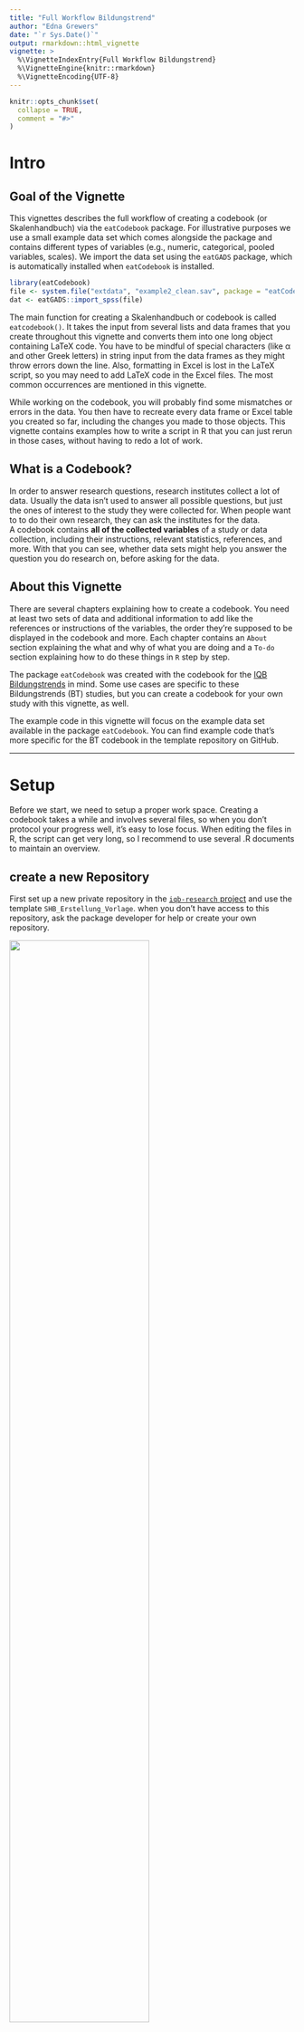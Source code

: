 ```yaml
---
title: "Full Workflow Bildungstrend"
author: "Edna Grewers"
date: "`r Sys.Date()`"
output: rmarkdown::html_vignette
vignette: >
  %\VignetteIndexEntry{Full Workflow Bildungstrend}
  %\VignetteEngine{knitr::rmarkdown}
  %\VignetteEncoding{UTF-8}
---
```


```r
knitr::opts_chunk$set(
  collapse = TRUE,
  comment = "#>"
)
```

# Intro

## Goal of the Vignette

This vignettes describes the full workflow of creating a codebook (or Skalenhandbuch) via the `eatCodebook` package. For illustrative purposes we use a small example data set which comes alongside the package and contains different types of variables (e.g., numeric, categorical, pooled variables, scales). We import the data set using the `eatGADS` package, which is automatically installed when `eatCodebook` is installed.

```r
library(eatCodebook)
file <- system.file("extdata", "example2_clean.sav", package = "eatCodebook")
dat <- eatGADS::import_spss(file)
```

The main function for creating a Skalenhandbuch or codebook is called `eatcodebook()`. It takes the input from several lists and data frames that you create throughout this vignette and converts them into one long object containing LaTeX code. You have to be mindful of special characters (like α and other Greek letters) in string input from the data frames as they might throw errors down the line. Also, formatting in Excel is lost in the LaTeX script, so you may need to add LaTeX code in the Excel files. The most common occurrences are mentioned in this vignette.

While working on the codebook, you will probably find some mismatches or errors in the data. You then have to recreate every data frame or Excel table you created so far, including the changes you made to those objects. This vignette contains examples how to write a script in R that you can just rerun in those cases, without having to redo a lot of work. 

## What is a Codebook?

In order to answer research questions, research institutes collect a lot of data. Usually the data isn't used to answer all possible questions, but just the ones of interest to the study they were collected for. When people want to to do their own research, they can ask the institutes for the data.  
A codebook contains **all of the collected variables** of a study or data collection, including their instructions, relevant statistics, references, and more. With that you can see, whether data sets might help you answer the question you do research on, before asking for the data. 


## About this Vignette

There are several chapters explaining how to create a codebook. You need at least two sets of data and additional information to add like the references or instructions of the variables, the order they're supposed to be displayed in the codebook and more. Each chapter contains an `About` section explaining the what and why of what you are doing and a `To-do` section explaining how to do these things in `R` step by step.

The package `eatCodebook` was created with the codebook for the [IQB Bildungstrends](https://www.iqb.hu-berlin.de/bt/) in mind. Some use cases are specific to these Bildungstrends (BT) studies, but you can create a codebook for your own study with this vignette, as well. 

The example code in this vignette will focus on the example data set available in the package `eatCodebook`. You can find example code that's more specific for the BT codebook in the template repository on GitHub. 


--------------------------------------------------------------------------------

# Setup

Before we start, we need to setup a proper work space. Creating a codebook takes a while and involves several files, so when you don't protocol your progress well, it's easy to lose focus. When editing the files in R, the script can get very long, so I recommend to use several .R documents to maintain an overview.

## create a new Repository

First set up a new private repository in the [`iqb-research` project](https://github.com/orgs/iqb-research/repositories) and use the template `SHB_Erstellung_Vorlage`. when you don't have access to this repository, ask the package developer for help or create your own repository. 


![](.\pictures\repo_template.png){width=70%}

You now have all the .R templates that you need, but you might have to create the issues yourself. The To-dos should be apparent from this vignette or you can copy the issues from the template repo by hand. You find the following files:

## File Structure

There are several files and folders. The .R files contain example scripts and to-dos, that you need to adjust and add to. 

| R File | Description |
|------------------------------------|------------------------------------|
| `0_main.R` | The main file you work in. You can work with just this file and ignore the others, if you want. I recommend using this file for smaller changes and the separate files for more complex changes. With this file, you can create Excel files which you then have to edit manually or in R. |
| `1_kennwerte.R` | Create and edit the `inputForDescriptives` files. This might not be needed, when you don't have to adjust anything here. |
| `2_varinfo.R` | Create and edit the `varinfo` file. This file contains the core content of the codebook. `eatCodebook()` creates the table structure with variable names and labels on its own, but you have to add structure, references, instructions, etc.. |
| `3_gliederung.R` | The information read from `varinfo` is usually incomplete, so you have to add missing section names. |
| `4_literatur.R` | Create and edit the `reference` file. You have to match the short references to the long ones. You also have to add proper latex syntax for italic text or URLs. |
| `5_latex_intro.R` | A template to create a .tex file with latex syntax out of a a Word .docx document. You need this later when creating the intro. |
| `6_Erstellung_kurz.R` | A short script which can create a new codebook version after you created all the necessary Excel files.|

You need to make sure, that there are three folders and create them if not. 

| Folder | Description |
|------------------------------------|------------------------------------|
| `excel_files` | Here you save all of the created Excel files to save the progress. |
| `Latex` | Here you save the .tex files and pdfs of the finished latex script for the codebook. You can add the folder `archive` to keep different versions to compare. |
| `Texte` | Here you can save the intro text or cover, etc. |

Pull the repo and start with the file `0_main.R`. You usually don't need to copy any code from this vignette, because the template already contains example code lines that you can copy or adjust.

## Packages

You need to make sure you have the latest package versions installed. The packages you need are usually at the top of the files in `setup`. To save time you can install them before you start your work.

```r
# main
remotes::install_github("beckerbenj/eatCodebook")
library(eatCodebook)
remotes::install_github("beckerbenj/eatGADS")
library(eatGADS)
# varinfo
remotes::install_github("weirichs/eatTools")
library(eatTools)
# references
install.packages("tidyxl")
library(tidyxl)
# latex_intro
install.packages("readtext")
library(readtext)
```

After you set up your work space, we will work through the templates or the To-dos step by step in this vignette. 

--------------------------------------------------------------------------------

# 1. Import Data

The first step is the data import. 

## About the Data

The BT studies usually have several SPSS data files (`.sav`) that you can import with `import_spss()`, but you can also import `.RDS` files with `readRDS()`. If you work with Github, the data sets are probably too large to upload to Github, so they would need to be stored locally. The BT codebook works with multiple data sets that are stored in a list. But the process should also work if you have only one data set. 

> [!NOTE]
> 
> The same variable name cannot be used more than once across the data sets. 

The data sets can be stored in `GADSdat` objects, containing two data frames: one for the variables and the actual data, the other contains the meta data or labels for the variables. 

### Order of the Data Sets

You have to save all the data sets in one list that also determines the order in which the variables are displayed in the codebook. It's best to choose the order you want it to have later right away, so you don't have to rerun the script later. 

> [!NOTE]
> In the past the BT data sets were ordered like this: 
>
> - **data_sus**: student questionnaire
> - **data_lfb_allg**: general teacher questionnaire
> - **data_lfb_spez**: learngroup specific teacher questionnaire
> - **data_slfb**: school administration questionnaire
> - **data_match**: data to match different data sets
> - **data_linking**: data to link different data sets
>
> But it's best to ask about the order to make sure.


## Data Import To-do

Open the file `0_main.R`. First you need to install and load the packages `eatCodebook` and `eatGADS`, if you haven't already done that.

### Import the Data

Either use `import_spss()` for .sav (SPSS) files or `readRDS()` to import each data set separately, you just need a string with your local file path. Name them in a meaningful manner. Here you have an example syntax, where you would need to add the proper **file name**.  

```r
data_sus      <- eatGADS::import_spss("Q:\\filepath\\Daten_sus.sav")
data_lfb_allg <- eatGADS::import_spss("Q:\\filepath\\Daten_lfb_allg.sav")
data_lfb_spez <- eatGADS::import_spss("Q:\\filepath\\Daten_lfb_spez.sav")
data_slfb     <- eatGADS::import_spss("Q:\\filepath\\Daten_slfb.sav")
```

### Save Data in a List

After importing the data, you need to save it in one list `datalist`. The order determines the order in which they are displayed in the codebook. The names should be consistent throughout. 

```r
datalist <- list(sus = data_sus,
                 lfb_allg = data_lfb_allg, lfb_spez = data_lfb_spez,
                 slfb = data_slfb)
```


--------------------------------------------------------------------------------

# 2. Descriptive Statistics

Now you have the raw data, but you want the descriptive statistics for the codebook, not the whole data sets. 

## About Descriptive Statistics

One of the key elements of a codebook are descriptive statistics shortly describing each variable in the data set. What kind of descriptive statistics is reported for each variable depends on the type of the variable. The function `createInputForDescriptives()` creates a template to provide the information that is needed to calculate the descriptive statistics for an `GADSdat` object. The function has some arguments you can use to get a better result and less manual editing in the next step.

### Input for Descriptives Table

Here you can see an example how the object should look like and what the different columns mean. 

```r
inputForDescriptives <- createInputForDescriptives(GADSdat = dat)
head(inputForDescriptives)
```

You can look at the template data frame either in R or save it in a new Excel file.

```r
# look at it in R
View(inputForDescriptives)

# export in Excel
writeExcel(inputForDescriptives, "file_path/inputForDescriptives.xlsx")
```

Some information may need to be modified because the function does not label it correctly. For this, it is necessary to understand the functionality and check the variable entries. We will come back to how to actually edit the table in R. 

> [!TIP]
> Here is a brief overview of the different columns in this object:
>
> - **varName**: The name of the variable of the GADS-object
> - **varLabel**: The label of the variable of the GADS-object
> - **format**: The format of the variable of the GADS-object, e.g. how to display the variable in the codebook
> - **imp**: Indicator if imputed variables are involved
> - **type**: Indicator of whether it is a single variable, a scale or a scale's item
> - **scale**: Indicator of how the variable is to be represented, e.g. what kind of statistics are shown
> - **group**: Possibility to group variables, e.g. to group scales and their items. 

In the **varName**, **varLabel** and **format** columns are information about the variables of the data set. You don't have to edit anything.

**imp** can be set to *WAHR* or *FALSCH*. If there are several variables to be displayed on one page, this column must be set to *WAHR* for these variables and they must be assigned to the same group at **group**. That is the case for imputed variables.

**type** can be set to *variable*, *scale* or *item*. If it is a scale consisting of several individual variables, the scale variable is set to *scale* and the individual items to *item*. All other variables should always get *variable* as an entry.

The **scale** column specifies how the variable is to be displayed. If it is empty, no descriptives are displayed. *nominal* variables display the frequency distribution of the labeled categories. *ordinal* variables display the frequency distribution of the labeled categories *and* the statistical parameters (like *M* or *SD*). *numeric* variables only display the statistical parameters, without labeld categories. 

Now follow the possibilities of how variables can be represented in the codebook and how the table must be edited for this.

### Variables without Descriptives

This can be the case, for example, with ID variables or character variables. The page would be displayed like this:  
<br>
<img src="./pictures/codebook_IDs.PNG" alt="codebook_IDs" />  
<br>  
The entry must look like this:  
<br>
<img src="./pictures/input_IDs.PNG" alt="input_IDs" />  
<br>  

### Categorial Variables

Variables with **nominal** scales should display only the frequency distribution of the labeled categories. The page would be displayed like this:   
<br>
<img src="./pictures/codebook_nominal.PNG" alt="codebook_nominal" />
<br>  

The example data set doesn't have any nominal variables at the moment. If your data set has nominal variables, you can create that page with the following input:  

<br>
<img src="./pictures/input_nominal.PNG" alt="input_nominal" />  
<br>  

### Categorial Variables and Statistical Parameters

Variables with **ordinal** scales should display the frequency distribution of the labeled categories as well as the statistical parameters *N* (number of participants), *M* (mean) and *SD* (standard deviation). The page would be displayed like this:  

<br>
<img src="./pictures/codebook_ordinal.PNG" alt="codebook_ordinal" />
<br>  

To create it, the Excel should be edited as follows:  
<br>
<img src="./pictures/input_ordinal.PNG" alt="input_ordinal" />  
<br>  

### Numeric Variables without Labeled Values

Variables with **numeric** scales should display only statistical parameters: *N* (number of participants), *M* (mean), *SD* (standard deviation), *Min.* (lowest value) and *Max.* (highest value). This can be used, for example, for variables that represent age or variables with values in the decimal range. Nevertheless, these variables can contain labels for values. If they are defined as missing, these values are not taken into account in the calculation but are still reported. The page would be displayed like this:  

<br>
<img src="./pictures/codebook_numeric.PNG" alt="codebook_numeric" />  
<br>  

To create an entry for a numeric variable without labeled values, the Excel must look like this:  
<br>
<img src="./pictures/input_numeric.PNG" alt="input_numeric" />  
<br>  

### Scale Variables with Individual Items

It is possible to get the following entries in the codebook for a **scale** and the items it is made of:  

<br>
<img src="./pictures/codebook_scale1.PNG" alt="codebook_scale1" /><img src="./pictures/codebook_scale2.PNG" alt="codebook_scale2" /><img src="./pictures/codebook_scale3.PNG" alt="codebook_scale3" />
<br>  

To get these pages the individual items must be labeled as **ordinal** and **item**, and the scale as **numeric** and **scale**. They must all have the same name at **group** so that they are displayed together.  
<br>  
<img src="./pictures/input_scale.PNG" alt="input_scale_new" />  
<br>  

This only works, when they are grouped and labeled correctly. Later the function `createScaleInfo()` creates a data frame with all scales and their items that were grouped like this. 

### Fake Scales

Sometimes several items make up a scale, but the data set doesn't have a matching scale-variable. The codebook would display it like a normal scale (see *Scale Variables with Individual Items*) with the same descriptive statistics. 

To display fake scales like a real one, you need to group them like a real scale, but in the **type** column you need to write **fake_item**, so it looks like this:  

<br>
<img src="./pictures/input_fakeScale.PNG" alt="input_fakeScale" />  
<br>  

The function `createScaleInfo()` should add these fake scales to the data frame as well. But without the scale variable the information which variables belong to that scale might be lost. The individual variables might need to be added manually. More on that later.  

### Imputation Variables

The BT sometimes uses imputations, for instance, in the student data set (sus). It's a way to deal with missing data on variables by replacing missing data with substituted values, usually several times. You can recognize the variables by the add-on `(imputiert)` in their label or `_pooled` in their group. These imputations represent one (averaged) variable, so they should be displayed as one. Depending on what was specified in **scale**, it results in the following pages in the codebook. `pv_pooled` is has *numeric* input, `pvkat_pooled` has *ordinal* input.  

<br>
<img src="./pictures/codebook_imp1.PNG" alt="codebook_imp1" /><img src="./pictures/codebook_imp2.PNG" alt="codebook_imp2" />  
<br>  

To display it like this the **imp** column becomes relevant. It must be set to *WAHR* for these variables. In addition, the variables also need a common name in **group** and, depending on whether they are to be represented categorically or numerically, the corresponding designation in **scale**, the scale should probably match the original variable.  
<br>
<img src="./pictures/input_imp.PNG" alt="input_imp" />  
<br>  

The function `createScaleInfo()` adds imputed variables like a scale to the data frame. Without the scale variable the information which variables belongs together might be lost. In this case, it might not be relevant, though, as these variables are not a scale. 


## Descriptives Statistics To-do

Now you open `1_kennwerte.R`. The editing of the descriptives can be a lot of code, especially if you have several data sets, so it's best to do this in a separate file. The packages `eatCodebook` and `eatGADS` need to be loaded. Then you copy the `Import Data` Code in this file, so you can work on it without needing to open `0_main.R` the next time you work on it. 

For each imported data set, you create a new object with `createInputForDescriptives()` containing input for the descriptive statistics about each variable like their *name*, *label*, *format*, *scale level* or which variables are *grouped* together. You edit them according to the [About section](#input-for-descriptives-table), check the input and then you calculate the actual descriptive statistics with `calculateDescriptives()`. 


### Create **Input for Descriptives**

You use the function `createInputForDescriptives()` to create a data frame for each data set separately and name them according to your data sets like `descriptives_sus` or `descriptives_lfb_allg`, etc. The function needs the `GADSdat` data set (e.g. `data_sus`) and returns a data frame. 

```r
# example data
inputForDescriptives <- createInputForDescriptives(GADSdat = dat, nCatsForOrdinal = 4)

# BT example
descriptives_sus <- createInputForDescriptives(GADSdat = data_sus, nCatsForOrdinal = 4)
descriptives_lfb_allg <- createInputForDescriptives(GADSdat = data_lfb_allg, nCatsForOrdinal = 4)
```

You should save each data frame separately so save your progress. When you work with the template you don't need to adjust the file path - the Excel should be saved in the folder `excel_files`. You just need to make sure, that you are in the right working directory. Otherwise you would have to add the proper file path. Remember adjusting the file names when you copy and paste the code for the other data sets.

```r
# example data
writeExcel(inputForDescriptives, ".\\excel_files\\inputForDescriptives.xlsx")

# BT template examples
writeExcel(descriptives_sus, ".\\excel_files\\descriptives_sus.xlsx")
writeExcel(descriptives_lfb_allg, ".\\excel_files\\descriptives_lfb_allg.xlsx")
```

Now you should have as many Excel files as you imported data sets. 

### Check and Edit `inputForDescriptives`

After saving them as Excel files you need to import them again with `getInputForDescriptives()` to check whether the Excel has the right format. 

```r
inputForDescriptives <- getInputForDescriptives(".\\excel_files\\inputForDescriptives.xlsx")

# BT template example
descriptives_sus <- getInputForDescriptives(".\\excel_files\\descriptives_sus.xlsx")
```

Then you can look at the descriptives either by opening Excel manually or by opening them in RStudio with `View()`. 

```r
View(inputForDescriptives)
# BT template example
View(descriptives_sus)
```

It should look somethings like this:

![](.\pictures\R_view(descriptives).png)

Now you have to check, whether everything is the way you need it to be. If not, you have to either make changes in the Excel file manually or directly in R. If you write a script that changes the data frame in R, you can easily rerun it if you need to recreate the descriptives later (which is often the case). After that you should save your changes under `descriptives_sus_edited.xlsx`, so you don't need to recreate the original Excel later if needed.

#### Edit `inputForDescriptives` in R

Sometimes `createInputForDescriptives` creates different scale levels or type labels than we need. You can adjust each line individually with `descriptives$scale` or `descriptives$type` and the row number `[n]`. Or you change multpile lines at the same time. 

The column **scale** is later important for how the variable is shown in the finished codebook. For example when variables get the scale `nominal`, when they should have `ordinal`. That is especially important for scale items. You can adjust that by extracting all relevant variables, for instance by name, using `grep`, to identify the position of all variables that start with a certain name in `descriptives_sus`. Sometimes you need to recreate the descriptives objects/files and the position might change, but the variable name usually stays the same. In this case you wouldn't have to adjust your code and can just rerun it. With the position of the  variables, you can change multiple variables at the same time. You can also change other columns this way. 

```r
# extracting the position of variables skala1_item1 - skala1_item3
pos <- grep("skala1_", inputForDescriptives$varName)
# adjusting the input for the column `scale`
inputForDescriptives$scale[pos] <- "ordinal"
```

```r
# adjusting the input for the column `group`
inputForDescriptives$group[pos] <- "skala1"
```

Scales and their items should be labeled correctly in the column **type**. The scale needs the label `scale`, the items the label `item`; variables from a fake scale have no scale and need the label `fake_item`. If not you can identify scale variables with the first line of code. The scale's `varName` is usually also the `group` label. In the second step you can identify all variables with matching `group` labels that have the wrong `type` label. 

```r
# identifying all scale variables
group <- inputForDescriptives[inputForDescriptives$type == "scale",]$group
# adjusting the item variables
for(var in group){
  inputForDescriptives[inputForDescriptives$group == var & inputForDescriptives$type == "variable",]$type <- "item" 
}
```

### Save you changes

When you made sure, the variables are correctly labeled and grouped, you save the new data frame in Excel. You can either overwrite the existing Excel file, but I recommend saving it in a new `_edited.xlsx` file for better comparison. You use the same lines as before, just change the file name. Then import the new Excel again to make sure the format is still right and load it into a new object with the ending `_edited`. 

```r
# save changes
writeExcel(inputForDescriptives, ".\\excel_files\\inputForDescriptives_edited.xlsx")
# import changes
inputForDescriptives_edited <- getInputForDescriptives(".\\excel_files\\inputForDescriptives_edited.xlsx")
```


### Check Scale Consistency

Not all data sets have scales, but for the ones that do, you should use `checkScaleConsistency()`. The function checks whether the grouping of variables that belong to the same scale matches in both the data set itself and the created descriptive file. Be mindful of warnings or errors, they might indicate something that will cause problems later. 

```r
check_scale <- checkScaleConsistency(dat, inputForDescriptives_edited, 1:nrow(inputForDescriptives_edited))

# BT template example
check_scale_sus <- checkScaleConsistency(data_sus, descriptives_sus_edited, 1:nrow(descriptives_sus_edited))
```


### Calculate Descriptives

After preparing and checking the *input for descriptives* you now actually *calculate the descriptives* (`kennwerte`) with `calculateDescriptives()` for each data set separately. Depending on how large the data set is, this can take a while. 

```r
kennwerte_example <- calculateDescriptives(GADSdat = dat, inputForDescriptives = inputForDescriptives_edited, showCallOnly = FALSE)

# BT template examples
kennwerte_sus <- calculateDescriptives(GADSdat = data_sus, inputForDescriptives = descriptives_sus_edited, showCallOnly = FALSE)
kennwerte_lfb_allg <- calculateDescriptives(GADSdat = data_lfb_allg, inputForDescriptives = descriptives_lfb_allg_edited, showCallOnly = FALSE)
```


### Save Objects in Two Lists

After creating the `inputForDescriptives` and the calculating the descriptives (kennwerte), you save all of them in **two lists**, one for the *input*, one for the *kennwerte*. The order should match the order of `datalist`, the list of the raw data sets; the names should also match the `datalist` names. 

```r
# inputForDescriptives list
input_descriptives <- list(sus = descriptives_sus_edited,
                           lfb_allg = descriptives_lfb_allg_edited,
                           lfb_spez = descriptives_lfb_spez_edited,
                           slfb = descriptives_slfb_edited)
# kennwerte list
kennwerte <- list(sus = kennwerte_sus,
                  lfb_allg = kennwerte_lfb_allg, lfb_spez = kennwerte_lfb_spez,
                  slfb = kennwerte_slfb)
```

Then save them in two `.RDS` files with `saveRDS()`. You can import them again with `readRDS()`. 

```r
# save files
saveRDS(input_descriptives, ".\\excel_files\\input_descriptives.RDS")
saveRDS(kennwerte, ".\\excel_files\\kennwerte.RDS")
# load files
input_descriptives <- readRDS(".\\excel_files\\input_descriptives.RDS")
kennwerte <- readRDS(".\\excel_files\\kennwerte.RDS")
```

You should add the last two lines (load files) in you `0_main.R` script behind the data import. 


------------------------------------------------------------------------

# 3. Value and Missing Labels

Another imported part of a codebook is the documentation of the value labels of valid and missing values. A respective overview is created via `createMissings()`.

## About Missings

You need to save the created data frame in Excel and read it in again with `getMissings()` to clean up and check the input. Otherwise you usually don't need to edit anything here. 

### Example Table

Here you can see how the missings data frame should look like. 

```r
missings <- createMissings(dat, inputForDescriptives = inputForDescriptives)
head(missings)
```

## Missings To-do

For this you need to open `0_main.R` again. You create a new data frame with `createMissings()`; you need the data sets (`datalist`) and the input for descriptives (`input_descriptives`) for that. Then you save it in an Excel file `missings.xlsx` and import it again with `getMisings()` to check the format. 

```r
# create missings
missings <- createMissings(datalist, input_descriptives)
# save as an Excel file
writeExcel(df_list = missings, row.names = FALSE, filePath = ".\\excel_files\\missings.xlsx")
# import Excel file and check for right format
missings <- getMissings(".\\excel_files\\missings.xlsx")
```


------------------------------------------------------------------------

# 4. Scales

In order to display scales correctly, you need an Excel files with an overview over all the scales and their items. 

## About Scales

Scale variables contain information about their scale, e.g. the items that make up the scale. Fake scales contain of variables, but don't have a separate scale variable; you can still display them as scales, though (see Descriptive Statistics: Fake Scales).  

### Example Table

This is what the scale info should look like: 

```r
scaleInfo <- createScaleInfo(inputForDescriptives)
head(scaleInfo)
```


## Scales To-do

Open `0_main.R` and scroll down the `scales`. You need to create one `skalen.xlsx` Excel file for all the data sets combined. It contains the info which variables are scales and which items belong to it. You just need the list `input_descriptives` for that. Usually you don't need to edit this file. 

### Create Scales

The function `createScaleInfo()` reads the information about scales out of the descriptives list, and creates a new data frame that you need to save as an Excel file. 

```r
# creating the object
scales <- createScaleInfo(input_descriptives)
# save as an Excel file
writeExcel(df_list = scales, row.names = FALSE, filePath = ".\\excel_files\\scales.xlsx")
```

You need to look at the file to make sure all scales are displayed correctly, for instance with `View(scales)`. It looks for grouped variables, so not every scale might be in here and not every variable in the file might be a scale. All errors and mismatches occurring here can or should usually be fixed in the `inputForDescriptive` files. 

you should also import the file again with `getScaleInfo()` which also checks for errors and cleans up the format.

```r
# read in Excel file and check for right format
scales <- getScaleInfo(".\\excel_files\\skalen.xlsx")
```


------------------------------------------------------------------------

# 5. Abbreviation List

The codebook's intro and additional texts might have abbreviations that need explaining. You can add an abbreviation list in the appendix for that. You need a list of two data frames (or Excel file) with the abbreviations and the explanations. You don't need this object for the minimal version of the codebook, so you can skip this part or come back to it later. 

## About the Abbreviation List

You can usually copy the Excel `abbr_list.xlsx` or `abkürzungen.xlsx` from last BTs and adjust them if needed or you create you own file with `createAbbrList()`. 

### Example Tables

When you use `createAbbrList()` it creates a list of two data frames **Akronyme** (acronyms) and **statistische Formelzeichen** (statistical formula) with two columns each. The first should contain all abbreviations used in any text in the codebook and their meaning. The second should contain all statistical formula symbols and their meaning. It should look something like this:

```r
View(abbr_list)
```

![](.\pictures\abbr_list_R.png)

In Excel: First sheet `Akronyme`, second sheet `statistische Formelzeichen`

![](.\pictures\abbr_list_akronym.png)

![](.\pictures\abbr_list_statFormula.png)

> [!CAUTION]
> Be mindful of using LaTeX syntax when you want to display special characters or italic letters!  


## Abbreviation List To-do

Open `0_main.R` and scroll down the `abbreviation list`. You create either an empty object for the abbreviation list with `createAbbrList()` or read in the one from last year's BT and call it `abbr_list`, and save it in a new Excel file.

### Create New Empty List

You create two empty data frames in a list, already labeled correctly. You can edit it in R or save it to Excel as `abkürzung.xlsx` and edit it manually. 

```r
abbr_list <- createAbbrList()
# save in Excel
writeExcel(df_list = abbr_list, row.names = FALSE, filePath = ".\\excel_files\\abkürzung.xlsx")
```

### Import Old List

You can also import an old `abkürzung.xlsx` from the last BT, for instance, save it to your work space and update it if necessary. You would need to update your `file path` for that. 

```r
abbr_list <- getExcel("Q:\\filepath\\abkuerzung.xlsx")
# save in Excel
writeExcel(df_list = abbr_list, row.names = FALSE, filePath = ".\\excel_files\\abkürzung.xlsx")
```

### Update the List

You can add or delete entries in R like with any other data frame that is saved in a list.

```r
# add a new line
abbr_list$`Statistische Formelzeichen`[nrow(abbr_list$`Statistische Formelzeichen`) + 1,] = c("α", "Cronbachs Alpha")
# add multiple lines
newLines <- data.frame(Abkuerzung = c("AG", "ALLG"), Bedeutung = c("Arbeitsgemeinschaft", "Allgemeine Schule"))
abbr_list$Akronyme <- rbind(abbr_list$Akronyme, newLines)
# remove lines
abbr_list$Akronyme <- abbr_list$Akronyme[-2,]
```

### Notes on Special Letters

LaTeX can't display Greek characters when you just use the letter by itself. You might need to adjust the spelling. `$\alpha$` is LaTeX code and should be printed like the image shows.

```r
# edit one entry
abbr_list$`Statistische Formelzeichen`$Symbol[1] <- "$\alpha$"
```

![](.\pictures\abbr_list_alpha.png)

Italic letters or subscript/superscript also need special LaTeX code. The code `$_{pw}$` makes the *pw* in subscript. Use `$^{2}$` for supercript the 2 or `\textit{M}` to print italic text or letters.

```r
# new line with correct syntax
abbr_list$`Statistische Formelzeichen`[nrow(abbr_list$`Statistische Formelzeichen`) + 1,] = c("r$_{pw}$", "Part-whole-korrigierte Korrelation")
```

Either add new lines already with the LaTeX syntax or edit existing entries. 

### Use `makeAbbrList()`

When the Excel file from past BTs has commentary/extra columns in it, you can't use the function `makeAbbrList()`. To make sure you only the have two columns per sheet/data frame, you can save just the first two columns per sheet in your `abbr_list` object. After that you need to save the changes to Excel.

```r
# edit abbr_list
abbr_list$Akronyme <- abbr_list21$Akronyme[,1:2]
abbr_list$`Statistische Formelzeichen` <- abbr_list21$`Statistische Formelzeichen`[,1:2]
# save in Excel
writeExcel(df_list = abbr_list, row.names = FALSE, filePath = ".\\excel_files\\abkürzung.xlsx")
```

When you have all the abbreviations, you can create the LaTeX code that you need directly from the Excel file.

```r
# creates LaTeX syntax
abbr_list <- makeAbbrList(".\\excel_files\\abkuerzung.xlsx")
```


------------------------------------------------------------------------

# 6. Variable Information (varinfo)

Creating and editing the `varinfo.xlsx` file/object is the **main work** of creating the codebook. This objects contains all information about the variables, their order and structure, as well as their references, instructions, remarks or information about the background model. There is only one object/Excel file overall, but each data set has its own sheet or data frame, so you can edit them separately.

## About Varinfo

After preparing the `inputForDescriptives` you use the two lists `datalist` (containing the data sets) and `input_descriptives` to create a template list of data frames, with one data frame per data set. Each data frame consists of a column for the variables in the order of the `inputForDescriptives_edited` file and several columns with additional information about each variable. 

In order for the variables to be displayed correctly in the codebook, you need to add information on layout, structure, subsection names, references, instructions, etc. for each variable. The order of the variables in `varinfo` determines the order of the variables in the codebook. 

### Example Table

Here is in example what that can look like.

```r
varinfo <- createVarInfo(dat, inputForDescriptives = inputForDescriptives)
head(varinfo)
```

Now we will look at the function of each column below. 

> [!TIP]
> Here is a brief overview of the different columns in *varinfo*:
>
> - **Var.Name**: The name of the variable
> - **in.DS.und.SH**: Indicator whether the variable is in the codebook and data set
> - **Unterteilung.im.Skalenhandbuch**: Overview of subsection names
> - **Layout**: Assignment of the layout options
> - **LabelSH**: The label of the variable (has to match the data set)
> - **Anmerkung.Var**: Assignment of annotations in the codebook
> - **Gliederung**: Overview of section numbering
> - **Reihenfolge**: Order of variables in the codebook
> - **Titel**: Title of the codebook page of the variable
> - **rekodiert**: Display whether a variable was previously recoded
> - **QuelleSH**: Specification of the sources of the variable in a questionnaire
> - **Instruktionen**: Specification of the instructions of the variable in a questionnaire
> - **Hintergrundmodell**: Indication of whether the variable is in the background model
> - **HGM.Reihenfolge**: the order for the background model (in the appendix)
> - **HGM.Variable.erstellt.aus**: Indication for the background model from which variables the variable was created
> - **intern.extern**: Indication of whether the variable is for internal or external use
> - **Seitenumbruch.im.Inhaltsverzeichnis**: Indication whether there is a pagination in the table of contents for the title

#### Var.Name

Each variable name has to be unique across data sets. You can't have a variable in data set 2 called `IDBL` if there's an `IDBL` in data set 1 already.

You can't have duplicated subsection names, either. For instance, in the chapters `Unterricht in Mathematik` and `Unterricht in Deutsch` you can't have the subsection `Selbstkonzept` in both, they would need to be called something like `Selbstkonzept Mathematik` and `Selbstkonzept Deutsch`. 

> [!CAUTION]
> Across data sets, variables can't have the same name!  
> Across chapters, subsections can't have the same name!

You don't need to edit the variable names. 

#### in.DS.und.SH

`DS` means *data set*, `SH` *Skalenhandbuch* (meaning codebook). Possible entries are `DS`, `SH`, `ja` and `nein`. 

The **in.DS.und.SH** column indicates whether a variable only appears in the data set but does not get its own page (*ds*), whether it appears both in the codebook and in the data set (*ja*), whether it only appears in the codebook (*sh*) or neither (*nein*). 

> [!NOTE]
> When to assign what label:
>
> - **ds**: for example, for the items of the **scale variables**, as they do not receive their own pages
> - **sh**: for **pooled variables**, as they are shown in the codebook but do not exist in the actual data set
> - **nein**: for variables that are added independently; This can be the case, if you want to include them in the BGM information, but the variables do not exist in the data set
> - **ja**: all other variables or scale items

When everything is labeled correctly in the `inputForDescriptives` files, the right labels should be assigned. But you might need to adjust them by hand. 

#### Unterteilung.im.Skalenhandbuch and Gliederung

The **Unterteilung.im.Skalenhandbuch** (subsections in the codebook) column gives the name for the subsections. 

In the **Gliederung** (structure) column, the section numbers must be inserted. Subsections such as "1.1", "1.2",... "2.1". The names of the corresponding chapters is done in a later function (s. 7. structure). The names of the subsections and the corresponding numbers must always be identical for the variables.  

You need to add the `Gliederung` as well as the `Unterteilung.im.Skalenhandbuch` from another (Excel) file, for the BT codebook it's usually called something like `finale Reihenfolge.xlsx`. See *To-do* on how to do that. 

#### Layout

The input for the **Layout** column is automatically created after using `inferLayout()`, see *To-do* on how to do that. 

#### LabelSH and Titel

The **Titel** column specifies the title for the page and defaults to the variable label. `LabelSH` has to be identical to the label in the data set, usually without special characters or umlauts. The spelling of `Titel` can be adjusted and umlauts are OK. 

If you have an Excel file, for instance, with all variables and their labels and titles, you can copy that into `varinfo` without having to check the spelling for each variable's title. 

#### Anmerkung.Var

In this column, comments can be inserted (special text highlighting or breaks must be in the LaTeX syntax), which are displayed as annotations on the respective codebook page.  

#### Reihenfolge

In the **Reihenfolge** (order) column, the order of the variables for the codebook can be specified. However, the order of the subsections already determines the order of the variables. If the column is left empty, the order in the table corresponds to the order in the codebook.

For the BT codebook, this column is usually left empty. 

#### rekodiert

If a variable has been **recoded** in the course of previous editing, this can be marked with a `ja` in the `rekodiert` column and the variable gets a corresponding note in the codebook as inverted if it is an item of a scale. 

You recognize these variables by the addition `_r` in their name. 

#### QuelleSH and Instruktionen

In **QuelleSH** (sources), the short version of a reference can be specified. Based on this, there is a later function that creates the bibliography and in which one can specify the long version of the reference. All references should be in [APA](https://apastyle.apa.org/style-grammar-guidelines/references/examples) format.

In the **Instruktionen** (instructions) column, you can use a LaTeX code to indicate which instruction was used to collect the variable in a questionnaire.

Each variable can have a reference and/or instruction. You can find them in the same Excel file for the BT codebook. See *To-do* on how to add this information.
 
#### Background Model (HGM)

With `eatCodebook` you can also create a page in the appendix for a background model (BGM) or *Hintergrundmodell* (HGM) in German. [ergänzen, was ein HGM ist bzw. warum man das macht].

It should look like this: `Hintergrundvariable` contains the variable, `Erstellt aus` the variable(s) the (new) variable was created from (if any), and `Inhalt der Hintergrundvariable` contains the variable's label, e.g. the content of the background variable. 

<img src="./pictures/BGM.PNG" alt="BGM" />   

There are three columns in `varinfo` that you need to edit for variables to show up in the appendix. 

> [!TIP]
>
> - **Hintergrundmodell**: Indication of whether the variable is in the background model.
> - **HGM.Reihenfolge**: the order for the background model (in the appendix)
> - **HGM.Variable.erstellt.aus**: Indication for the background model from which variables the variable was created

There should be another Excel file containing information on the background model, also on `Q:`. It should contain the variables that should show up in the appendix (`Variablenname`), their labels (`Variablenlabel`) and from which variables they were created from (`basevar`). 

For the variable to appear in the appendix, the column `Hintergrundmodell` must be set to *ja*. Otherwise, there must be a *nein*. Then you add the variables they were created from (if any), for instance listed in `basevar`. They should show up in the order they are displayed in the codebook. 

## Varinfo To-do

Now comes the harder part of actually creating and editing the `varinfo`. You can either create and save a `varinfo.xlsx` file in `0_main.R` or you open `2_varinfo.R` and create `varinfo.xlsx` here. There's a lot to add,  While working on the `varinfo` you often need to recreate it multiple times, so I recommend writing a script in the additional file `2_varinfo.R` to do the editing. Then you can just rerun it without having to do too much. You should check after each recreation, whether the script still worked correctly, though.

When working on the BT codebook for IQB, you can find most Excel files containing the additional information to add on the network server *Q: FDZ und Bildungstrend*. 

When you open `2_varinfo.R` you will have to import the data and the descriptives in order to create `varinfo`. After the setup you need to add the following information. The order in which you add them is up to you, but it makes sense to keep to the order in this vignette. 

| Column in Varinfo | Where to get the Information from | Order |
|------------------------|------------------------|------------------------|
| `QuelleSH` and `Instruktionen` | Both usually in the same file under `Q:/filepath/04_Instruktionen_Quellen`, one Excel file per data set | tbd |
| `Gliederung` and `Unterteilung.im.Skalenhandbuch` | Often in one file called `Reihenfolge_Variable_final.xlsx` or similar, contains one sheet per data set | different from data sets |
| `rekodiert` | Info in the variable name: all with `_r` at the end | no order |
| `Hintergrundmodell`, `HGM.Reihenfolge` and `HGM.Variable.erstellt.aus` | in an extra Excel file, you probably have to ask about it | no order |
| optional: `Anmerkung.Var` | in an file on Q: | check order |

The order of the variables in `varinfo` depends on the order from the data sets. However, the final order of the variables might be different. The files for `Quellen` (refernces) and `Gliederung` (structure) usually contain all variables, whereas for the backgroundmodel/HGM or `rekodiert` you have to change the input for individual variables, so the order is not relevant.

I recommend starting with the files that have the same order as the original `varinfo`, so you only have to change the variable order once. For this vignette I'll just describe the procedure for one data set, but you need to do it for each data set or varinfo data frame/Excel sheet. 


### Varinfo Setup

#### Create Varinfo

Open `2_varinfo.R`. You first create a varinfo object with `createVarInfo()` from the SPSS data list you read in at the beginning (`datenliste`) and from the input for descriptives list you created out of that (`input_descriptives`): 

```r
varinfo <- createVarInfo(datalist, input_descriptives)
```

If you have multiple data sets stored in `datalist`, the object `varinfo` will also be a list with several data frames. Each data frame contains all variables from a data set and columns that you need, but you still need to add a lot of information from other files. It's important that the data sets and descriptives were named the same (`sus`, `lfb_allg`, etc.), because `createVarInfo()` takes those names to name the different data frames. You can look at `varinfo` as a list or at each data frame separately:

```r
# View varinfo list object
View(varinfo)
# View data frames in varinfo
View(varinfo$sus)
View(varinfo$lfb_allg)
View(varinfo$lfb_spez)
View(varinfo$slfb)
```

This is what the list of data frames `varinfo` can look like: 

![](pictures\varinfo_object.png)

You can either save it directly as an Excel file or do the layout first. 

#### Infer Layout

You add layout information for each variable with `inferLayout()`. You need the newly created `varinfo` object and the `datalist` and `input_descriptives`. 

```r
varinfo <- inferLayout(varinfo, datalist, input_descriptives)
```

#### save to Excel

Now save to Excel `varinfo.xlsx` as a template, and `varinfo_edited.xlsx` as the file you actually work with. Then you import `varinfo_edited.xlsx` and check the format with `getVarInfo`.

```r
# save to Excel
writeExcel(df_list = varinfo, row.names = FALSE, filePath = ".\\excel_files\\varinfo.xlsx")
writeExcel(df_list = varinfo, row.names = FALSE, filePath = ".\\excel_files\\varinfo_edited.xlsx")
# import and check format
varinfo <- getVarInfo(".\\excel_files\\varinfo_edited.xlsx")
```

### Add References and Instructions

To Add the references and instructions you need access to the an Excel file with all the variables listed plus their source/reference in APA short form (like `Hertel et al. (2014)`) and their instructions (in the questionnaire). The Excel should have two sheets, one with at least 4 columns (Variable, Label, Instruktion and Quelle), and a second one with the APA long from references that we need later. You need to do the following steps: 

> - import the references/instructions, select proper sheet (usually Sheet 1)
> - check the columns with `View()`: `Variable`, `Quelle` and `Instruktionen`
> - match the references and instructions to the order of varinfo
> - transfer the entries, check your progress/proper matching and save in between.

Linking or matching data sets are usually created due to technical reasons and usually don't have references or instructions, so you don't need to add anything to them. 

#### import references and instructions from Excel

Import the Excel file with `getExcel()`, you need to add the proper file path. Then select the right sheet, usually `sheet 1`, and look at the data frame. 

```r
quellen_sus <- getExcel("filepath\\Instruktionen_Quellen.xlsx")
quellen_sus <- quellen_sus$`Sheet 1`
View(quellen_sus)
```

The data frame should look something like this. 

![](pictures\varinfo_quellen.png){width=100%}

#### Check Variables

First, we should check, whether the two data frames `varinfo$sus` and `quellen_sus` contain the same variables with `setdiff()`. When the output is `character(0)` for both lines the names match. The first line might return a variable name that's in `varinfo$sus`, but not in `quellen_sus`, the second line the other way around. In either case you probably have to clean up the data frames first, before doing the next steps. 

```r
setdiff(varinfo$sus$Var.Name, quellen_sus$Variable)
setdiff(quellen_sus$Variable, varinfo$sus$Var.Name)
```

#### Clean Up Data

Before you clean up any data, it's best to ask your supervisor or the BT team on how to deal with these mismatches. In the following you will see a few possible reasons and how you can deal with them. 

The first line of `setdiff()` *`setdiff(varinfo$sus$Var.Name, quellen_sus$Variable)`* returns variables in `varinfo$sus` that are *not* in `quellen_sus`. These variables often were created due to technical or methodological reasons and usually have no references or instructions. You can ignore them at this point. 

The second line of `setdiff()` *`setdiff(quellen_sus$Variable, varinfo$sus$Var.Name)`* returns variables in `quellen_sus` that are *not* in `varinfo$sus`. That is the case when 1) variables changed spelling for some reason or 2) the variables are not supposed to be in this data frame, for instance, because they're already in another one (this might be the case for identifier variables). 

For 1) you adapt the spelling to match the spelling in `varinfo`. If this is the case, the first line usually also returns a variable with similar spelling. In the BT21 there is a variable called `Fach` in the `lfb_spez` data set, which was called `LFACH` in the `quellen` Excel. You can just rename it by identifying where it is and adjusting the spelling. This is a case where it might be easier to update the Excel file, but you could also do this in your script:

```r
quellen_lfb_spez$Variable[quellen_lfb_spez$Variable == "LFACH"] <- "Fach"
```

For 2) you might have to remove the rows of the data frame, so you can transfer them later more easily. For that you can save the respective variables from `setdiff()` in a character vector and run the loop below that identifies their entry in `quellen_sus` and removes them. For the BT21 three variables had to be removed, if there's only one that needs to be removed, you can skip the the loop.

```r
# identify position of variable "IDBL"
mismatch <- c("IDSCH", "IDBL", "LVERSION")
for(var in mismatch){
  # identify position of the variables in `mismatch` 
  pos <- grep(var, quellen_lfb_spez$Variable)
  # remove line
  quellen_lfb_spez <- quellen_lfb_spez[-pos,]
}
```

After that you check again for mismatches between the data frames. When there are none, you can go to the next step. Output from the first line can still be ignored. 

```r
setdiff(varinfo$sus$Var.Name, quellen_sus$Variable)
setdiff(quellen_sus$Variable, varinfo$sus$Var.Name)
```

#### Check Matching Variables

Not every variable will have a reference or instructions, some of them have the input `NA`, so in theory you could copy paste the columns to `varinfo`. However, the order of the variables between `varinfo` and the reference/instruction sheet might be different. To check the order you need the function `match()` which compares two character vectors - for instance `quellen_sus$Variable` and `varinfo$sus$Var.Name` which both contain the variable's names. 

```r
pos <- match(quellen_sus$Variable, varinfo$sus$Var.Name)
pos
```

It returns a numerical vector that contains the strings (here the names) of the second vector (`varinfo$sus$Var.Name`) in the order in which they appear in the first vector (`quellen_sus$Variable`). Strings in the second vector (varinfo) that don't appear in the first (`quellen_sus`) just won't show up, so any extra variables in `varinfo` will be ignored by this function. If there's a string in the first vector (quellen_sus) that isn't in the second (`varinfo`), the output will be `NA` - that shouldn't be the case, if you cleaned up the data properly.

#### Transfer References and Instructions

After making sure you have the right variables in your `quellen` object, you transfer the references and instructions from into `varinfo`. In `pos` you should now have the variable's order (as a numeric vector) of the variable names from `varinfo$sus` as they appear in `quellen_sus`. So when you write these two lines to your console, the references and instructions should be matched to the proper variable in `varinfo`. 

```r
varinfo$sus$QuelleSH[pos] <- quellen_sus$Quelle
varinfo$sus$Instruktionen[pos] <- quellen_sus$Instruktion
```

#### Check New Input

It's best to compare the two data frames once more to make sure the references and instructions are matched with the respective variable. You can check all variables with `View()` or a random set of variables and look at the respective columns.  

```r
# compares variables 1 to 10:
quellen_sus[1:10, c(1, 3, 4)]
varinfo$sus[1:10, c(1, 11:12)]
```

#### Save Progress

When everything matched correctly, save your progress and import the Excel with `getVarInfo()`.

```r
writeExcel(df_list = varinfo, row.names = FALSE, filePath = ".\\07_SH_Erstellung\\varinfo_edited.xlsx")
varinfo <- getVarInfo(".\\07_SH_Erstellung\\varinfo_edited.xlsx")
```


### Add Structure and Subsections

For the BT, you can usually find the info on the *Gliederung* (subsection numbers, also referred to as *structure*) and *Unterteilung im Skalenhandbuch* (subsection names) in a Excel called something like `finale Reihenfolge` on Q:. It contains the variable names, their labels and subsection info (number and name), as well as adjusted titles (if needed), each of the data sets have their own sheet, except linking or matching data who still need subsection info (see *Linking and Matching Data*). This Excel file also contains the final order in which the variables should be displayed in the codebook, so you need to adjust the order in `varinfo` to match the one in `finale Reihenfolge` (final order). You need to do the following steps: 

> - import the `finale Reihenfolge` file, select proper sheet for your data set
> - delete unnecessary rows (sections)
> - compare variables (varinfo vs. final order)
> - separate subsection names and numbers
> - check for duplicate subsection names
> - add missing subsection
> - change order of `varinfo` to match the final order
> - transfer subsection info in `varinfo`
> - update titles if necessary

> ![NOTE]
> 
> Each subsection name has to be unique. 

#### Import `finale Reihenfolge`

First you need to import the Excel file and select the proper sheet for your data set (`lfb_allg` for example). The column `Abschnitt` contains the subsection numbers and names, that need to be separated later.

```r
subsections <- getExcel("Q:\\BT2021\\BT\\90_Skalenhandbuch\\Reihenfolge_Variablen_final.xlsx")
subsections_lfb_allg <- subsections$LFB_allg
View(subsections_lfb_allg)
```

It might look like this: 

![](pictures\varinfo_subsections.png){width=100%}

`Abschnitt` starts with the section name *1 Testdesign* then with the first subsection name *1.1 identifikationsvariable* and then `NA`, then the next subsections *1.2 Testgruppenmerkmale* and *1.3 Rotation*, then the next section *2 Persönliche Angaben* and so forth. We need to clean up the table so we can match the correct subsection info to each variable in `varinfo`. But first, we need to check if the variables in the final order file match the ones in `varinfo`.

#### Check Variables

It's the same as before except this time, both variables should be exactly the same, so the output should be `character(0)` both times. When you find any mismatches report back to your supervisor.

```r
setdiff(varinfo$lfb_allg$Var.Name, subsections_lfb_allg$varName)
setdiff(subsections_lfb_allg$varName, varinfo$lfb_allg$Var.Name)
```

#### Remove NAs in `varName`

We need the section names that start with a single digit like *1* later (see 7. structure). The `finale Reihenfolge` Excel added rows between sections, so you have some `NA` entries in the column `varName`, as well. To match the input for the subsections to `varinfo` we need to delete those rows for now. 

```r
subsections_lfb_allg <- subsections_lfb_allg[!is.na(subsections_lfb_allg$varName),]
```

#### Seperate Subsection Names and Numbers

We need the number of the subsection and their names separate, so we can 1) check for duplicates and 2) transfer them in the respective `varinfo` columns. The package `eatTools` has a practical function for that: `halveString()`, which separates any string at a specified separator into two strings. After each number there's a blank space, so that's our separator. First we save our `Abschnitt` column in a new vector, then we separate numbers from names and save them in `sep`. It returns a data frame with two columns, that we can name *subsec number* and *subsec name*. 

```r
sep <- subsections_lfb_allg$Abschnitt
sep <- eatTools::halveString(sep, " ", colnames = c("subsec number", "subsec name"))
```

Then we can add these two new columns to the existing data frame with `cbind()` and check whether it worked with `View()`. 

```r
subsections_lfb_allg <- cbind(subsections_lfb_allg, sep)
View(subsections_lfb_allg)
```

It should look something like this now:

![](pictures\varinfo_subsections_sep.png){width=100%}

#### Check for Duplicates

For some BTs the same data collected for different subjects, so they have the same subsection names. Due to technical reasons each subsection name *has to be unique* in the codebook. So it's important to check for duplicates and report back, if you find any. Be mindful of `NA`s, as they are also seen as duplicated input. 

Now that we have the subsection names by themselves, we can check for duplicates in the column `subsec name`. `anyDuplicated()` checks if there are any duplicates, at all. If the output is `0`, there are no duplicates and you can go the next step. If the output is any other number, it indicates the position of the first duplicated entry in the column. `duplicated()` returns a logical vector of all entries, `TRUE` indicates duplicated entries.  

```r
anyDuplicated(subsections_lfb_allg$`subsec name`[!is.na(subsections_lfb_allg$`subsec name`)])
duplicated(subsections_lfb_allg$`subsec name`[!is.na(subsections_lfb_allg$`subsec name`)])
```

#### Add Missing Subsections

Now we need to fill the `NA`s with the proper subsection info, which is always the one above. The `NA`s in row 3 needs to say *1.1* and *Identifikationsvariable*, in row 8 it should say *2.1* and *Soziodemografie*, etc. 

This loop checks every entry in the new columns `subsec number` and `subsec name` for `NA`s, if it finds one it fills it with the input from the entry before. After the loop you should check the columns with `View()`: for `NA`s, if the numbers are in order and match their names.

```r
for(i in 1:nrow(subsections_lfb_allg)){
  if (is.na(subsections_lfb_allg$`subsec number`[i])){
    subsections_lfb_allg[, 5:6][i,] <- subsections_lfb_allg[, 5:6][i-1,]
  }
}
View(subsections_lfb_allg)
```

#### Change Varinfo Order

Now we need adjust the order of `varinfo` to match the final order. This only works, if the variables of both data frames are exactly the same like we checked before (see *Check Variables*). 

We use the `match()` function again, but this time, we save the changed order into the `varinfo` list. The first objects needs to be the variables in the order we want from `finale Reihenfolge`, the second the object we want to change. You can check again with `View()`. 

```r
order_new <- match(subsections_lfb_allg$varName, varinfo$lfb_allg$Var.Name)
varinfo$lfb_allg <- varinfo$lfb_allg[order_new,]
```

#### Add structure and subsection names in `varinfo`

Now that we cleaned up the table we got from `finale Reihenfolge`, we have a data frame with the variable names and their matching subsection numbers and names, as well as the respective data frame from `varinfo` with a matched order, we can finally transfer the subsection info into `varinfo`. 

```r
varinfo$lfb_allg$Unterteilung.im.Skalenhandbuch <- subsections_lfb_allg$`subsec name`
varinfo$lfb_allg$Gliederung <- subsections_lfb_allg$`subsec number`
View(varinfo$lfb_allg)
```

To compare `varinfo$lfb_allg` and `subsections_lfb_allg` you can use any kind of check functions used so far, but it should be the same. 

#### Linking and Matching Data

Linking or matching data sets are created for technical reasons and don't contain a lot of variables. The BT rarely adds subsection info to the Excel file, but due to technical reasons, they still need them. Because they don't have different subsections you can just edit the columns `Gliederung` to `1.1` and `Unterteilung.im.Skalenhandbuch` to `Linkingvariable` or `Matchingvariable` respectively, unless you are told to do otherwise. 

```r
varinfo$match$Unterteilung.im.Skalenhandbuch <- "Matchingvariablen"
varinfo$match$Gliederung <- "1.1"
```

#### Adjust Titles

The variable's labels cannot be changed, because they have to match the data sets. They usually don't contain umlauts or other special characters. The titles have the same input as the labels per default. `Titel` (titles) are shown in the table of content, for instance, it's nice to have proper (German) spelling here, so you can adjust it by reading in the additional `Titel` column in the Excel file, if you have that. This column contains spelling with umlauts, ß or other special characters. After you changed the order of `varinfo` to match the final order, you can just transfer the column in `varinfo$data$Titel` like you did with the subsection info. 

```r
varinfo$lfb_allg$Titel <- subsections_lfb_allg$`Titel.(Ebene.3)`
```

#### Save Progress

When everything matched correctly, save your progress and import the Excel with `getVarInfo()`.

```r
writeExcel(df_list = varinfo, row.names = FALSE, filePath = ".\\07_SH_Erstellung\\varinfo_edited.xlsx")
varinfo <- getVarInfo(".\\07_SH_Erstellung\\varinfo_edited.xlsx")
```


### Add Recoded Info

Each variable page shows the info whether or not a variable has been recoded (`ja`) or not (`nein`). You recognize the recoded variables by the ending `_r` in their name. This loop looks through all data frames in `varinfo` in the column `Var.Name`. If it finds the ending `_r`, it write `ja` in the column `rekodiert` for the respective variable. That is all. This changes all data frames in `varinfo`. 

```r
for(i in 1:length(varinfo)){
  varinfo[[i]]$rekodiert[grep("*_r", varinfo[[i]]$Var.Name)] <- "ja"
}
```

You can check if it worked with the following line (for each data frame separately):

```r
varinfo$lfb_allg[,c(1,10)]
```

#### Save Progress

When everything turned out correct, save your progress and import the Excel with `getVarInfo()`.

```r
writeExcel(df_list = varinfo, row.names = FALSE, filePath = ".\\07_SH_Erstellung\\varinfo_edited.xlsx")
varinfo <- getVarInfo(".\\07_SH_Erstellung\\varinfo_edited.xlsx")
```


### Add Background Model Info

The background model info is something to do for all data frames at once, as well. This info will later show up in the appendix of the codebook, not on the individual pages of the variables. you should do this after changing `varinfo` to match the final order, especially for the column `Reihenfolge.HGM`. The order of the variables in the bgm appendix should match the one in the codebook. You need to do the following steps: 

> - import the Excel from Q:
> - add new variables to `varinfo` if needed
> - add background model info to `varinfo`

#### Import Excel

For the BT studies, you will need access to an Excel file containing all the relevant information about the background model somewhere on Q:. Don't forget to adjust the file path. There's one sheet with a lot of columns, but you only need 2 or 3 of them: `Variablenname`, `basevar` and maybe `Variablenlabel`. `basevar` contains the info out of which variables a variable was constructed (if any). 

First you import the file and save it into a data frame. 

```r
bgm <- getExcel("Q:\\BT2021\\BT\\51_Auswertung\\05_HGM\\05_VF_Imp2021\\variablen.xlsx")
```

Then you select these three columns and delete the rest in your data frame in R and look at it. 

```r
bgm <- bgm[, c(5, 6, 16)]
View(bgm)
```

Before you can work with this data frame, you need to replace the `NA`s in the column `basevar` with `-`. 

```r
bgm$basevar[is.na(bgm$basevar)] <- "-"
```

#### Add New BGM Variables to `varinfo`

Before you add any bgm info to `varinfo`, you might have to add a few variables to data frames that were specially created for the bgm. These are not displayed in the codebook, but need to be listed in `varinfo`, otherwise they won't show up in the appendix. 

For the BT21 there were variables created with the names `X.klasse` for the student data, that were not in the data set. If you find any variables in the bgm Excel that you can't find in any of the data frames, ask your supervisor. You probably have to add them manually. 

You start by identifying the variables, in the example all variables that end with `.klasse` are extracted. 

```r
# extracting .klasse variables, labels, and basevar
pos <- grep(".klasse", hgm$Variablenname)
hgm_klasse <- hgm[pos,]
View(hgm_klasse)
```

Then you have to find out in which data frame the originals are. You can use the `basebar` column for that. In this case there are only individual variables listed, so that makes it easier to find. You add a new column to the `hgm_klasse` data frame (called `dat`). Then you search the variable names of all data frames if they match an entry in `basevar` (the original variable) and add the name of that data frame to the column `dat`. 

```r
hgm_klasse <- cbind(hgm_klasse, dat = NA)

for(var in hgm_klasse$basevar){
  for(i in 1:length(varinfo)){
    if(var %in% varinfo[[i]]$Var.Name){
      hgm_klasse[hgm_klasse$basevar == var,]$dat <- names(varinfo)[i]
    }
  }
}
```

In this case the original variables were all in the student data. So now you need to add new rows to the `varinfo$sus` data frame. You need to add new empty rows to `varinfo`. `pos` can give you the number of rows you need to add. 

```r
varinfo$sus[nrow(varinfo$sus)+length(pos),] <- NA
```

Then you fill in the empty lines with default setting like so:

```r
varinfo$sus[is.na(varinfo$sus$Var.Name),]$Var.Name <- hgm_klasse$Variablenname

varinfo$sus[varinfo$sus$Var.Name %in% hgm_klasse$Variablenname,c(2:17)] <- "-"
varinfo$sus[varinfo$sus$Var.Name %in% hgm_klasse$Variablenname,c(5, 9)] <- hgm_klasse$Variablenlabel
varinfo$sus[varinfo$sus$Var.Name %in% hgm_klasse$Variablenname,c(2, 10, 13, 17)] <- "nein"
varinfo$sus[varinfo$sus$Var.Name %in% hgm_klasse$Variablenname,]$Reihenfolge <- 0
varinfo$sus[varinfo$sus$Var.Name %in% hgm_klasse$Variablenname,]$Layout <- NA
varinfo$sus[varinfo$sus$Var.Name %in% hgm_klasse$Variablenname,]$Gliederung <- "12"

View(varinfo$sus)
```


#### Adding BGM Info

With this loop you can identify the variables in the `bgm` table and adjust the columns in the respective data frame in `varinfo`. It works for all data frames at once. It sets the `Hintergrundmoell` to `ja`, adds the order number in `HGM.Reihenfolge` and the base variables in `basevar`. You can check if the numbers are ascending from first to last data frame with `View()`. 

```r
order <- 1
for(i in 1:length(varinfo)){
  for(var in varinfo[[i]]$Var.Name){
    if(var %in% hgm$Variablenname){
      varinfo[[i]][varinfo[[i]]$Var.Name == var,]$Hintergrundmodell <- "ja"
      varinfo[[i]][varinfo[[i]]$Var.Name == var,]$HGM.Reihenfolge <- order
      varinfo[[i]][varinfo[[i]]$Var.Name == var,]$HGM.Variable.erstellt.aus <- hgm[hgm$Variablenname == var,]$basevar
      order <- order + 1
    }
  }
}
View(varinfo)
```

#### Save Progress

When everything turned out correct, save your progress and import the Excel with `getVarInfo()`.

```r
writeExcel(df_list = varinfo, row.names = FALSE, filePath = ".\\07_SH_Erstellung\\varinfo_edited.xlsx")
varinfo <- getVarInfo(".\\07_SH_Erstellung\\varinfo_edited.xlsx")
```


### Add Remarks

If you have a list or Excel file with remarks and additions for certain variables, you can add them similarly to the other information above. If they are added in the `finale Reihenfolge` Excel in the column `Kommentar`, you can add them with the structure info. If they are in a separate Excel you can match them item to item like the BGM info. 

#### Save Progress

When everything turned out correct, save your progress and import the Excel with `getVarInfo()`.

```r
writeExcel(df_list = varinfo, row.names = FALSE, filePath = ".\\07_SH_Erstellung\\varinfo_edited.xlsx")
varinfo <- getVarInfo(".\\07_SH_Erstellung\\varinfo_edited.xlsx")
```

------------------------------------------------------------------------

# 7. Structure

After you finished adding to the `varinfo` Excel, you can open the next file called **3_gliederung.R**. Now we create another Excel file that orders and names the sections and subsections for the codebook. 

## About the Structure

The function `createStructure()` will read the subsection info from `varinfo` and create a new list with a data frame per data set that you should save in an Excel file. You still need to add the section names that we ignored earlier. Again the BT might only give you section names for data sets with content variables, so you might add them yourself for linking or matching data like before. 

If you want the example data set `dat` to work, you would need to add some structure info (`Unterteilung.im.Skalenhandbuch` and `Gliederung`) into your example `varinfo`, otherwise it won't be able to create a structure. If you don't have access to the IQB files you can use the following code to look at it on your own work space or you can look at the example pictures.

```r
varinfo$Titel[is.na(varinfo$Titel)] <- "-"
varinfo$Unterteilung.im.Skalenhandbuch <- "example name" 
varinfo$Gliederung <- "1.1"
gliederung <- createStructure(varinfo)
```

#### Example Table

When we create a new `gliederung` with the info from `varinfo` we get the following list of data frames:

```r
gliederung <- createStructure(varinfo)
```

![](.\pictures\gliederung_list.png){width=100%}

The data frames should look like this: subsection names and numbers from `varinfo` are added, but the section names with the full numbers (1, 2, etc.) are empty. You need to add them for each data frame. 

![](.\pictures\gliederung_sus.png){width=50%}

## Strucutre To-do

Open the next file called **3_gliederung.R**. You just need to create the list, add the few names and save it to Excel.

### Setup

You need to do load the packages and the two Excel files `varinfo_edited.xlsx` and the `finale Reihenfolge` with the structure info we used before. The setup should already be in the template file, you might need to adjust the path file of the structure info Excel, though.

```r
# packages
library(eatCodebook)
library(eatGADS)
library(eatTools)
# get varinfo
varinfo <- getVarInfo(".\\excel_files\\varinfo_edited.xlsx")
# get structure info
subsections <- getExcel("Q:\\BT2021\\BT\\90_Skalenhandbuch\\Reihenfolge_Variablen_final.xlsx")
View(subsections)
```

### Create Structure Table

You create the new list with `createStructure()` and look at it with `View()`:

```r
gliederung <- createStructure(varinfo)
View(gliederung)
```

### Add missing section names

Now you identify the sections for each data frame separately and add the names to the new data frames. 

The section rows don't have variables, so the `varName` cell is empty for all section rows. You identify sections this way and save them in the object `section_names`. They have both the section number and name.

```r
section_names <- subsections$TR_SFB_EFB$Abschnitt[is.na(subsections$TR_SFB_EFB$varName)]
```

They have both section number and name, so you need to separate that info like before:

```r
sep <- eatTools::halveString(section_names, " ", colnames = c("number", "name"))
```

But now you only need the `name` info. You add that to the empty spaces in `gliederung`: 

```r
gliederung$sus$Titel[is.na(gliederung$sus$Titel)] <- sep[, "name"]
```

Linking and Matching data probably won't have any names in the `finale Reihenfolge` Excel, so you add the names `Matchingvariable` or `Linkingvariable` like before:

```r
gliederung$match$Titel <- "Matchingvariablen"
gliederung$linking$Titel <- "Linkingvariablen"
```


### Save in Excel

Then you save the `gliederung` list in Excel (one sheet per data frame) and check for correct format with `getStructure()`:

```r
writeExcel(df_list = gliederung, row.names = FALSE, filePath = ".\\excel_files\\gliederung.xlsx")
gliederung <- getStructure(".\\excel_files\\gliederung.xlsx")
```


------------------------------------------------------------------------

# 8. References

## About References

One Excel per data set with long format and short format linked to the item/variable.

> [!NOTE]
> References need to be in APA7 format. 

## References To-do

### Create `litInfo`

### Adjust Short References

No add-ons, no duplicates

### Import Formatting of Long References

### Adjust Long References

### Match Long and Short References

### Add Intro References

### Check for Duplicates


------------------------------------------------------------------------

# 9. Background Model

## About BGM

You can add a list of all variables relevant for the background model in the appendix. For that you need to add the respective information in `varinfo` in the columns `Hintergrundmodell`, `HGM.Reihenfolge` and `HGM.Variable.erstellt.aus` (see 6. varinfo). With that you can create an object that creates the relevant info to create an table to the appendix that looks like this.

<br>
<img src="./pictures/hgm.PNG" alt="hgm" /><img src="./pictures/hgm2.PNG" alt="hgm2" />
<br>  

## HGM To-do

You go back to `0_main.R`, make sure that `varinfo` is loaded into your environment. Then you can just create the background model info with this one line, no need to edit or save anything:

```r
hgm <- makeBGM(varinfo)
```


------------------------------------------------------------------------

# 10. Cover

## About the Cover

You can create a cover in R, but last BTs just created a word document for the cover page that you need to save as a pdf file. After you created the pdf file it's easy to include it in the codebook.

It's usually two pages: an actual cover page with the institute's logos, the title and author names and a second one with licence and bibliography information.

## Cover To-do

You work in `0_main.R`. After saving the cover as a pdf, you can save it in you GitHub work space in the folder `Texte`. Then you save this string with the proper path file in the object `pdf_cover` that we need later. 

```r
pdf_cover <- '\\includepdf[pages=-]{.\\Texte\\cover_page.pdf}'
```

------------------------------------------------------------------------

# 11. Meta Data

## About Meta Data

The meta data is the information for the pdf file that you create at the end of this vignette. It contains info about the *title*, the *authors*, the *keywords* and the *subject* of the pdf. When you work with adobe, you can find the meta data under `Menü` and `Dokumenteneigenschaften`:

![](./pictures/meta_data.PNG){width=60%}
![](./pictures/meta_data2.PNG){width=100%}


> [!Note]
> The meta data should contains the following information:
>
> - **Title**: the title of the codebook
> - **Authors**: the authors of the codebook and everyone involved in creating the data for it in the order of the authors listed on the cover page.
> - **Keywords**: apropriate keywords
> - **Subject**: apropriate subject

## Meta Data To-do

You work in `0_main.R`. You create a new data frame template with `createMetadata()` and add the four lines. You can probably copy last BT's meta data and adjust the year and authors. It's best to ask you supervisor or BT team what they want to be written here. 

### Create Table

```r
meta <- createMetadata()
```

### Fill in Table

```r
meta[1, "Title"] <- "IQB-Bildungstrend~2021. Skalenhandbuch zur Dokumentation der Erhebungsinstrumente in den naturwissenschaftlichen F?chern und Mathematik"
meta[1, "Author"] <- "Jule H. Burblies \\sep Edna Grewers \\sep Benjamin Becker \\sep Florian Enke \\sep Nicklas J. Hafiz \\sep Rebecca Schneider \\sep Karoline A. Sachse \\sep Sebastian Weirich \\sep Stefan Schipolowski"
meta[1, "Keywords"] <- "Bildungstrend 2021\\sep IQB, Skalenhandbuch\\sep Erhebungsinstrumente Sekundarstufe I"
meta[1, "Subject"] <- "Skalenhandbuch zum Bildungstrend 2021"
```

### Save to Excel

```r
writeExcel(meta, ".\\excel_files\\meta.xlsx", row.names = FALSE)
```

### Create Latex Syntax

After you created and saved the meta data to an Excel file, you read from the Excel file with `makeMetadata()` to create the proper Latex syntax for the codebook. 

```r
meta_final <- makeMetadata(".\\excel_files\\meta.xlsx")
```


------------------------------------------------------------------------

# 12. Chapters

Now we still need to name the chapters properly. 

## About Chapters

Each data set gets its own chapter. Each chapter has several sections (1, 2, etc.) and several subsections (1.1, 1.2, etc.), each subsection can have multiple variables. Last BTs named the data sets like this: 

> [!Note]
>
> - **sus**: Schüler:innen
> - **lfb_allg**: Lehrkräfte allgemein
> - **lfb_spez**: Lehrkräfte lerngruppenspezifisch
> - **slfb**: Schulleitungen
> - **match**: Matching
> - **linking**: Linkingfehler-Objekte


## Chapters To-do

You work in `0_main.R`. 

### Create Chapters

`createChapters()` creates a data frame with the data from `varinfo` with two columns: `dataName` contains the names of the data frames of `varinfo` (like sus, lfb_allg, etc.) which are not very intelligible. `chapterName` is empty for now. 

```r
chapters <- createChapters(varinfo)
```

### Edit Chapters

You just need to add the names (see *About Chapters*) in the second column. Make sure the order matches the order of `dataName`. 

```r
chapters$chapterName <- c("Schüler:innen", "Lehrkräfte allgemein", "Lehrkräfte lerngruppenspezifisch", 
                          "Schulleitungen", "Matching", "Linkingfehler-Objekte")
```

### Save in Excel

Then you need to save the data frame to Excel and import it again with `getChapters()` to check the format. 

```r
writeExcel(chapters, ".\\excel_files\\chapters.xlsx", row.names = FALSE)
chapters <- getChapters(".\\excel_files\\chapters.xlsx")
```


------------------------------------------------------------------------

# 13. Other Texts: Intro

## About Intro

you prob. get a word file that needs to be converted into latex syntax. 

The Intro contains References as well, bla bla bla

## Intro To-do

*see maybe Vignette (tbd) about how to convert word.docx files into latex.tex files with R.*

### Convert Text into Latex Syntax

Use the template for that. 

### Save as .tex File




------------------------------------------------------------------------

# 14. Create the Codebook

## About the Codebook

### Minimal Version

### Add-ons

#### References

#### Cover

#### Intro

### Versions

> [!Note]
> while working on the Codebook, you will create different versions. it's best not to delete them, but save them in an `archive` folder to compare different version to one another if needed. 

## Codebook To-do in R

### Create the Codebook and Meta Data

### Save in Folder `Latex`

## Codebook To-do in TeXworks

### open .tex file

### render to pdf (twice)

### Dealing with Errors

#### Update Latex Packages

#### Special Characters



